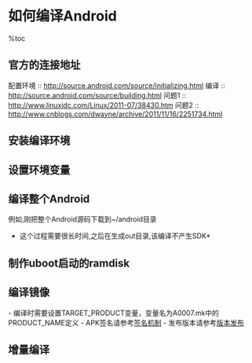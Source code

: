 = 如何编译Android =

%toc

== 官方的连接地址 ==
配置环境 :: http://source.android.com/source/initializing.html
编译 :: http://source.android.com/source/building.html
问题1 :: http://www.linuxidc.com/Linux/2011-07/38430.htm
问题2 :: http://www.cnblogs.com/dwayne/archive/2011/11/16/2251734.html  

== 安装编译环境 ==
{{{class="brush: bash"
$ sudo apt-get install git-core gnupg sun-java5-jdk flex bison gperf \
            libsdl-dev libesd0-dev libwxgtk2.6-dev build-essential   \
            zip curl libncurses5-dev zlib1g-dev 

# 根据版本可选择安装jdk6
$ sudo apt-get install sun-java6-jdk

# 64位系统可选择安装以下包
$ sudo apt-get install g++-4.3 g++-4.3-multilib gcc-4.3-multilib gcc-4.3
}}}

== 设置环境变量 ==
{{{class="brush: bash"
vim ~/.bashrc

####设置以下变量####
JAVA_HOME=/usr/lib/jvm/java-6-sun
JRE_HOME=${JAVA_HOME}/jre
CLASSPATH=.:${JAVA_HOME}/lib:$JRE_HOME/lib:$CLASSPATH

export JAVA_HOME;
export JRE_HOME;
export CLASSPATH;
export JAVA_PATH=${JAVA_HOME}/bin:${JRE_HOME}/bin
export PATH=${PATH}:${JAVA_PATH};

source ~/.bashrc
}}}

== 编译整个Android ==
例如,刚把整个Android源码下载到~/android目录
{{{class="brush: bash"
$ cd ~/android
$ . build/envsetup.sh
$ lunch 1 #加载默认编译环境
$ make

# 输入help查看有用的命令
- croot:   Changes directory to the  of the tree.
- m:       Makes from the  of the tree.
- mm:      Builds all of the modules in the current directory.
- mmm:     Builds all of the modules in the supplied directories.
- cgrep:   Greps on all local C/C++ files.
- jgrep:   Greps on all local Java files.
- resgrep: Greps on all local res/*.xml files. 
}}}
*这个过程需要很长时间,之后在生成out目录,该编译不产生SDK*
{{{class="brush: text"
~/android/out/target/product/generic    --- 系统镜像等文件
~/android/out/host/linux-x86/bin        --- android工具软件
}}}

== 制作uboot启动的ramdisk ==
{{{class="brush:bash"
$ mkdir inand_rootfs
$ cp -Rfp $OUT_PROD/root/* ./inand_rootfs

$ cd $OUT_PROD/inand_rootfs
$ find . | cpio -o -H newc | gzip > ../ramdisk.img
$ cd ..
$ mkimage -A arm -O linux -T ramdisk -C none -a 0x80800000 -e 0x80800000 -n 'ramdisk-uboot' \
          -d ramdisk.img ramdisk-uboot.img
}}}

== 编译镜像 ==
- 编译时需要设置TARGET_PRODUCT变量，变量名为A0007.mk中的PRODUCT_NAME定义
- APK签名请参考[[签名机制]]
- 发布版本请参考[[版本发布]]

{{{class="brush:bash"
# 编译eng版的镜像
$ make PRODUCT-A0007-eng
或
$ make TARGET_PRODUCT=A0007 TARGET_BUILD_VARIANT=eng

# 编译user版的镜像
$ make PRODUCT-A0007-user
或
$ make TARGET_PRODUCT=A0007 TARGET_BUILD_VARIANT=user

# 生成发布系统
$ make -j4 PRODUCT-A0007-user dist
}}}

== 增量编译 ==
{{{class="brush:bash"
# 1.编译修改的模块代码
cd ~/android/src 
mmm packages/apps/Contacts

# 2.生成新的系统镜像system.img
cd ~/android/src
make stnod

# 3.拷贝到目标目录
cp out/target/product/generic/system.img des/

# 4.删除遗留数据
emulator -wipe-data
}}}
